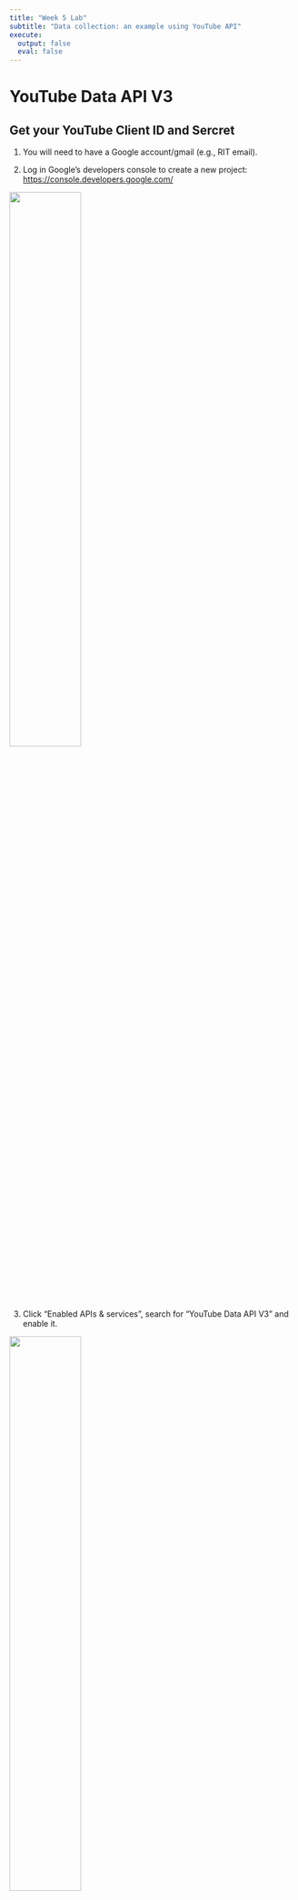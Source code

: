 ```yaml
---
title: "Week 5 Lab"
subtitle: "Data collection: an example using YouTube API"
execute: 
  output: false
  eval: false
---
```


# YouTube Data API V3

## Get your YouTube Client ID and Sercret

1.  You will need to have a Google account/gmail (e.g., RIT email).

2.  Log in Google's developers console to create a new project: <https://console.developers.google.com/>

![](image/youtube/01.png){width="50%"}

3.  Click "Enabled APIs & services", search for "YouTube Data API V3" and enable it.

![](image/youtube/02.png){width="50%"} ![](image/youtube/02-1.png){width="50%"} ![](image/youtube/02-2.png){width="50%"}

4.  Create your API key, choose "Public data", then restrict the API with only the YouTube Data API V3. ![](image/youtube/03.png){width="50%"} ![](image/youtube/03-1.png){width="50%"} ![](image/youtube/03-2.png){width="50%"}

5.  Create the credentials for your API keys. Configure your OAuth consent screen, choose *internal* user type (if you choose external user, extra steps for authorization might be needed), put in your email contact,then you should be able to see the client ID and secret. Copy and save it, and don't share with others.

![](image/youtube/04.png){width="50%"} ![](image/youtube/04-1.png){width="50%"} ![](image/youtube/04-2.png){width="50%"} ![](image/youtube/04-3.png){width="50%"}

Lastly you might need to add a redirect url into your client ID. Under *Cresidentials*, click on the Client ID you created, then put "http://localhost:1410/" into "Authorized redirect URIs", and save it.

Additionally, if you are making it for external usage, you might need to do an extra step for verification. Under the tab of "OAuth consent screen", click "Publish APP".

## Download YouTube data through `tuber` package.

### Loading package

```r
# install.packages("tuber")
library(tuber)
library(tidyverse)
```

### Authorizing with the client ID and secret

```r
client_id <- "514872803270-ghqbfmufrm4j8h3ttaafeaur3q06dnva.apps.googleusercontent.com"
client_secret <- "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"
yt_oauth(app_id = client_id,
         app_secret = client_secret,
         token = " ")
yt_authorized()
```

If you sign in with your gmail account, click *allow* the authorization, then you should be able to see the following page, which mean you have successfully complete the authorization process and you can now close the page. ![](image/youtube/final.png)

### Collecting comments from a YouTube video

Before collecting the comments, you will need the ID of the video. The ID can be identifid from the url. For instance, we are using a video titled "Exposing the Russian Military Unit Behind a Massacre in Bucha \| Visual Investigations" from the New York Times channel as an example. You can find the ID for this specific video is `IrGZ66uKcl0` (after `v=`) in the URL. ![](image/youtube/videoid.png)

```r
comment <- get_all_comments(video_id = "IrGZ66uKcl0")
```

::: callout-warning
You might run into a error message - "HTTP failure: 401" once in a while, which is highly likely due to the short expiration time for the access token. It seems that there are no systematic ways to fix it for now. But you can remove the `.httr-oauth` file in your working directory and re-authorize it manually again (so I would suggest you to set up the working directory before you start any project)
:::

You can take a quick glimpse at the comments you collected. You probabbly notice that the numbers of observations are different than what you saw on the webpage. Some of them could be filtered by anti-spam bots or some other reasons related to the API. Most of the variables are pretty much self-explanatory based on their names. To be noted, `parentId` specifies the ID of the comment for which replies should be retrieved. In other words, if it shows `NA`, it is **not** a reply. Currently, YouTube only supports replies only for top-level comments. For more details, please refer to [YouTube data API document](https://developers.google.com/youtube/v3/docs).

::: callout-note
Typically, every API will have rate limits, which can restrict the number of times a user or client can access the server within a specified period of time. By default, YouTube data API v3 token grant rate limit is 10,000 grants per day (not necessary equal to the number of comments). You can either apply to raise the daily token limits; or switch to another API when it reaches the rate limits. ![](image/youtube/ratelimit.png){width="50%"}
:::

```r
str(comment)
```

Additionally, you can also get the statistics of the whole videos including the count of view, like, favorite, and comment. To be noted, it will be stored in a `list` rather than a `dataframe`. But we can transform it into a `dataframe` which might be easier to merge or analyze later.

```r
stat <- get_stats(video_id = "IrGZ66uKcl0")
stat_df <- as.data.frame(stat)
```

### Collecting comments from a channel

First you need to identify the channel ID. You can go to the `about` page, click the share icon and `copy channel ID`. For instance, the channel ID for [NYT's channel](https://www.youtube.com/@nytimes) is `UCvsAa96EzubF7zNHJEzvG2g`.

```r
nytstat <- get_channel_stats("UCqnbDFdCpuN8CMEg0VuEBqA")
nytvideos = yt_search(term="", type="video", channel_id = "UCqnbDFdCpuN8CMEg0VuEBqA")
```

In the previous chunk, we would like to collect each video ID in the channel. Then we will extract the IDs and iterate the same function `get_comment_threads` for each ID.

```r
nytcomments <- lapply(as.character(nytvideos$video_id), function(x){get_comment_threads(c(video_id = x), max_results = 20)})
```

```r
nytcomments_df <- nytcomments %>% map_df(as_tibble)
nytcomments_df$videoId <- as.factor(nytcomments_df$videoId)
str(nytcomments_df$videoId )
```

Similarly, you can also get the stats from every video.

```r
nyt_videostat <- lapply(as.character(nytvideos$video_id), function(x){get_stats(c(video_id = x))})
nyt_videostat_df <- nyt_videostat %>% map_df(as_tibble)
nyt_videostat_df <- nyt_videostat_df %>% distinct(id, keep_all = T)
```

And you can merge the video stat with the comments (for later analysis if needed)

```r
nyt_all <- merge(nytcomments_df, nyt_videostat_df, by.x = "videoId", by.y = "id", all.x = T)
```

### Collecting comments from a list

Sometime, you might not need all the videos in a channel. Then you can collect the videos for a specific list. For instance, we are using [`Russia-Ukraine War` playlist](https://www.youtube.com/playlist?list=PL4CGYNsoW2iC67ssBNT-h7nTLbckKZByR) under the New York Times YouTube channel as an example. And you can also identify the playlist ID in the URL, and the playlist ID here is `PL4CGYNsoW2iC67ssBNT-h7nTLbckKZByR`.

![](image/youtube/list.png)

```r
ukraine_list <- get_playlist_items(
                c(playlist_id = "PL4CGYNsoW2iC67ssBNT-h7nTLbckKZByR"),
                max_results = 200)
```

```r
ukraine_comments <- lapply(as.character(ukraine_list$contentDetails.videoId), function(x){ get_comment_threads(c(video_id = x), max_results = 100)})
ukraine_comments_df <- ukraine_comments %>%
                       map_df(as_tibble)
```

```r
ukraine_videostat <- lapply(as.character(ukraine_stat$contentDetails.videoId), function(x){get_stats(c(video_id = x))})
ukraine_videostat_df <- ukraine_videostat %>% map_df(as_tibble)

```
